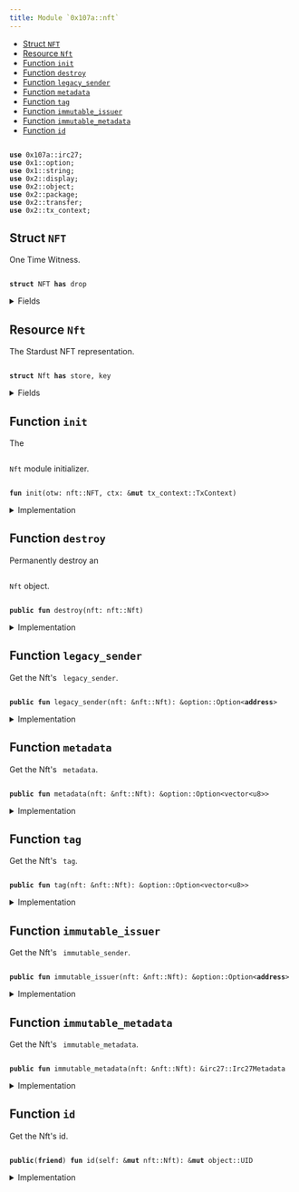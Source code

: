 ```yaml
---
title: Module `0x107a::nft`
---
```




-  [Struct `NFT`](#0x107a_nft_NFT)
-  [Resource `Nft`](#0x107a_nft_Nft)
-  [Function `init`](#0x107a_nft_init)
-  [Function `destroy`](#0x107a_nft_destroy)
-  [Function `legacy_sender`](#0x107a_nft_legacy_sender)
-  [Function `metadata`](#0x107a_nft_metadata)
-  [Function `tag`](#0x107a_nft_tag)
-  [Function `immutable_issuer`](#0x107a_nft_immutable_issuer)
-  [Function `immutable_metadata`](#0x107a_nft_immutable_metadata)
-  [Function `id`](#0x107a_nft_id)


<pre><code>
<b>use</b> <Link href="irc27#0x107a_irc27">0x107a::irc27</Link>;
<b>use</b> <Link href="../move-stdlib/option#0x1_option">0x1::option</Link>;
<b>use</b> <Link href="../move-stdlib/string#0x1_string">0x1::string</Link>;
<b>use</b> <Link href="../iota-framework/display#0x2_display">0x2::display</Link>;
<b>use</b> <Link href="../iota-framework/object#0x2_object">0x2::object</Link>;
<b>use</b> <Link href="../iota-framework/package#0x2_package">0x2::package</Link>;
<b>use</b> <Link href="../iota-framework/transfer#0x2_transfer">0x2::transfer</Link>;
<b>use</b> <Link href="../iota-framework/tx_context#0x2_tx_context">0x2::tx_context</Link>;
</code></pre>



<Link id="0x107a_nft_NFT"></Link>

## Struct `NFT`

One Time Witness.


<pre><code>
<b>struct</b> <Link href="nft#0x107a_nft_NFT">NFT</Link> <b>has</b> drop
</code></pre>



<details>
<summary>Fields</summary>


<dl>
<dt>
<code>
dummy_field: bool</code>
</dt>
<dd>

</dd>
</dl>


</details>

<Link id="0x107a_nft_Nft"></Link>

## Resource `Nft`

The Stardust NFT representation.


<pre><code>
<b>struct</b> <Link href="nft#0x107a_nft_Nft">Nft</Link> <b>has</b> store, key
</code></pre>



<details>
<summary>Fields</summary>


<dl>
<dt>
<code>
id: <Link href="../iota-framework/object#0x2_object_UID">object::UID</Link></code>
</dt>
<dd>
 The Nft's ID is nested from Stardust.
</dd>
<dt>
<code>
legacy_sender: <Link href="../move-stdlib/option#0x1_option_Option">option::Option</Link>&lt;<b>address</b>&gt;</code>
</dt>
<dd>
 The sender feature holds the last sender address assigned before the migration and
 is not supported by the protocol after it.
</dd>
<dt>
<code>
metadata: <Link href="../move-stdlib/option#0x1_option_Option">option::Option</Link>&lt;<Link href="../move-stdlib/vector#0x1_vector">vector</Link>&lt;u8&gt;&gt;</code>
</dt>
<dd>
 The metadata feature.
</dd>
<dt>
<code>
tag: <Link href="../move-stdlib/option#0x1_option_Option">option::Option</Link>&lt;<Link href="../move-stdlib/vector#0x1_vector">vector</Link>&lt;u8&gt;&gt;</code>
</dt>
<dd>
 The tag feature.
</dd>
<dt>
<code>
immutable_issuer: <Link href="../move-stdlib/option#0x1_option_Option">option::Option</Link>&lt;<b>address</b>&gt;</code>
</dt>
<dd>
 The immutable issuer feature.
</dd>
<dt>
<code>
immutable_metadata: <Link href="irc27#0x107a_irc27_Irc27Metadata">irc27::Irc27Metadata</Link></code>
</dt>
<dd>
 The immutable metadata feature.
</dd>
</dl>


</details>

<Link id="0x107a_nft_init"></Link>

## Function `init`

The <code>
<Link href="nft#0x107a_nft_Nft">Nft</Link></code> module initializer.


<pre><code>
<b>fun</b> <Link href="nft#0x107a_nft_init">init</Link>(otw: <Link href="nft#0x107a_nft_NFT">nft::NFT</Link>, ctx: &<b>mut</b> <Link href="../iota-framework/tx_context#0x2_tx_context_TxContext">tx_context::TxContext</Link>)
</code></pre>



<details>
<summary>Implementation</summary>


<pre><code>
<b>fun</b> <Link href="nft#0x107a_nft_init">init</Link>(otw: <Link href="nft#0x107a_nft_NFT">NFT</Link>, ctx: &<b>mut</b> TxContext) \{
    // Claim the <b>module</b> publisher.
    <b>let</b> publisher = <Link href="../iota-framework/package#0x2_package_claim">package::claim</Link>(otw, ctx);

    // Build a `Display` <Link href="../iota-framework/object#0x2_object">object</Link>.
    <b>let</b> keys = <Link href="../move-stdlib/vector#0x1_vector">vector</Link>[
        // The Iota standard fields.
        <Link href="../move-stdlib/string#0x1_string_utf8">string::utf8</Link>(b"name"),
        <Link href="../move-stdlib/string#0x1_string_utf8">string::utf8</Link>(b"image_url"),
        <Link href="../move-stdlib/string#0x1_string_utf8">string::utf8</Link>(b"description"),
        <Link href="../move-stdlib/string#0x1_string_utf8">string::utf8</Link>(b"creator"),

        // The extra IRC27-nested fields.
        <Link href="../move-stdlib/string#0x1_string_utf8">string::utf8</Link>(b"version"),
        <Link href="../move-stdlib/string#0x1_string_utf8">string::utf8</Link>(b"media_type"),
        <Link href="../move-stdlib/string#0x1_string_utf8">string::utf8</Link>(b"collection_name"),

        // The issuer of the <Link href="nft#0x107a_nft_NFT">NFT</Link>. Equivalent <b>to</b> IRC-27 `collectionId`.
        <Link href="../move-stdlib/string#0x1_string_utf8">string::utf8</Link>(b"immutable_issuer"),
    ];

    <b>let</b> values = <Link href="../move-stdlib/vector#0x1_vector">vector</Link>[
        // The Iota standard fields.
        <Link href="../move-stdlib/string#0x1_string_utf8">string::utf8</Link>(b"\{immutable_metadata.name}"),
        <Link href="../move-stdlib/string#0x1_string_utf8">string::utf8</Link>(b"\{immutable_metadata.uri}"),
        <Link href="../move-stdlib/string#0x1_string_utf8">string::utf8</Link>(b"\{immutable_metadata.description}"),
        <Link href="../move-stdlib/string#0x1_string_utf8">string::utf8</Link>(b"\{immutable_metadata.issuer_name}"),

        // The extra IRC27-nested fields.
        <Link href="../move-stdlib/string#0x1_string_utf8">string::utf8</Link>(b"\{immutable_metadata.version}"),
        <Link href="../move-stdlib/string#0x1_string_utf8">string::utf8</Link>(b"\{immutable_metadata.media_type}"),
        <Link href="../move-stdlib/string#0x1_string_utf8">string::utf8</Link>(b"\{immutable_metadata.collection_name}"),

        // The issuer of the <Link href="nft#0x107a_nft_NFT">NFT</Link>. Equivalent <b>to</b> IRC-27 `collectionId`.
        <Link href="../move-stdlib/string#0x1_string_utf8">string::utf8</Link>(b"\{immutable_issuer}"),
    ];

    <b>let</b> <b>mut</b> <Link href="../iota-framework/display#0x2_display">display</Link> = <Link href="../iota-framework/display#0x2_display_new_with_fields">display::new_with_fields</Link>&lt;<Link href="nft#0x107a_nft_Nft">Nft</Link>&gt;(
        &publisher,
        keys,
        values,
        ctx
    );

    // Commit the first version of `Display` <b>to</b> <b>apply</b> changes.
    <Link href="../iota-framework/display#0x2_display">display</Link>.update_version();

    // Burn the publisher <Link href="../iota-framework/object#0x2_object">object</Link>.
    <Link href="../iota-framework/package#0x2_package_burn_publisher">package::burn_publisher</Link>(publisher);

    // Freeze the <Link href="../iota-framework/display#0x2_display">display</Link> <Link href="../iota-framework/object#0x2_object">object</Link>.
    iota::transfer::public_freeze_object(<Link href="../iota-framework/display#0x2_display">display</Link>);
}
</code></pre>



</details>

<Link id="0x107a_nft_destroy"></Link>

## Function `destroy`

Permanently destroy an <code>
<Link href="nft#0x107a_nft_Nft">Nft</Link></code> object.


<pre><code>
<b>public</b> <b>fun</b> <Link href="nft#0x107a_nft_destroy">destroy</Link>(<Link href="nft#0x107a_nft">nft</Link>: <Link href="nft#0x107a_nft_Nft">nft::Nft</Link>)
</code></pre>



<details>
<summary>Implementation</summary>


<pre><code>
<b>public</b> <b>fun</b> <Link href="nft#0x107a_nft_destroy">destroy</Link>(<Link href="nft#0x107a_nft">nft</Link>: <Link href="nft#0x107a_nft_Nft">Nft</Link>) \{
    <b>let</b> <Link href="nft#0x107a_nft_Nft">Nft</Link> \{
        id,
        legacy_sender: _,
        metadata: _,
        tag: _,
        immutable_issuer: _,
        immutable_metadata,
    } = <Link href="nft#0x107a_nft">nft</Link>;

    <Link href="irc27#0x107a_irc27_destroy">irc27::destroy</Link>(immutable_metadata);

    <Link href="../iota-framework/object#0x2_object_delete">object::delete</Link>(id);
}
</code></pre>



</details>

<Link id="0x107a_nft_legacy_sender"></Link>

## Function `legacy_sender`

Get the Nft's <code>
legacy_sender</code>.


<pre><code>
<b>public</b> <b>fun</b> <Link href="nft#0x107a_nft_legacy_sender">legacy_sender</Link>(<Link href="nft#0x107a_nft">nft</Link>: &<Link href="nft#0x107a_nft_Nft">nft::Nft</Link>): &<Link href="../move-stdlib/option#0x1_option_Option">option::Option</Link>&lt;<b>address</b>&gt;
</code></pre>



<details>
<summary>Implementation</summary>


<pre><code>
<b>public</b> <b>fun</b> <Link href="nft#0x107a_nft_legacy_sender">legacy_sender</Link>(<Link href="nft#0x107a_nft">nft</Link>: &<Link href="nft#0x107a_nft_Nft">Nft</Link>): &Option&lt;<b>address</b>&gt; \{
    &<Link href="nft#0x107a_nft">nft</Link>.legacy_sender
}
</code></pre>



</details>

<Link id="0x107a_nft_metadata"></Link>

## Function `metadata`

Get the Nft's <code>
metadata</code>.


<pre><code>
<b>public</b> <b>fun</b> <Link href="nft#0x107a_nft_metadata">metadata</Link>(<Link href="nft#0x107a_nft">nft</Link>: &<Link href="nft#0x107a_nft_Nft">nft::Nft</Link>): &<Link href="../move-stdlib/option#0x1_option_Option">option::Option</Link>&lt;<Link href="../move-stdlib/vector#0x1_vector">vector</Link>&lt;u8&gt;&gt;
</code></pre>



<details>
<summary>Implementation</summary>


<pre><code>
<b>public</b> <b>fun</b> <Link href="nft#0x107a_nft_metadata">metadata</Link>(<Link href="nft#0x107a_nft">nft</Link>: &<Link href="nft#0x107a_nft_Nft">Nft</Link>): &Option&lt;<Link href="../move-stdlib/vector#0x1_vector">vector</Link>&lt;u8&gt;&gt; \{
    &<Link href="nft#0x107a_nft">nft</Link>.metadata
}
</code></pre>



</details>

<Link id="0x107a_nft_tag"></Link>

## Function `tag`

Get the Nft's <code>
tag</code>.


<pre><code>
<b>public</b> <b>fun</b> <Link href="nft#0x107a_nft_tag">tag</Link>(<Link href="nft#0x107a_nft">nft</Link>: &<Link href="nft#0x107a_nft_Nft">nft::Nft</Link>): &<Link href="../move-stdlib/option#0x1_option_Option">option::Option</Link>&lt;<Link href="../move-stdlib/vector#0x1_vector">vector</Link>&lt;u8&gt;&gt;
</code></pre>



<details>
<summary>Implementation</summary>


<pre><code>
<b>public</b> <b>fun</b> <Link href="nft#0x107a_nft_tag">tag</Link>(<Link href="nft#0x107a_nft">nft</Link>: &<Link href="nft#0x107a_nft_Nft">Nft</Link>): &Option&lt;<Link href="../move-stdlib/vector#0x1_vector">vector</Link>&lt;u8&gt;&gt; \{
    &<Link href="nft#0x107a_nft">nft</Link>.tag
}
</code></pre>



</details>

<Link id="0x107a_nft_immutable_issuer"></Link>

## Function `immutable_issuer`

Get the Nft's <code>
immutable_sender</code>.


<pre><code>
<b>public</b> <b>fun</b> <Link href="nft#0x107a_nft_immutable_issuer">immutable_issuer</Link>(<Link href="nft#0x107a_nft">nft</Link>: &<Link href="nft#0x107a_nft_Nft">nft::Nft</Link>): &<Link href="../move-stdlib/option#0x1_option_Option">option::Option</Link>&lt;<b>address</b>&gt;
</code></pre>



<details>
<summary>Implementation</summary>


<pre><code>
<b>public</b> <b>fun</b> <Link href="nft#0x107a_nft_immutable_issuer">immutable_issuer</Link>(<Link href="nft#0x107a_nft">nft</Link>: &<Link href="nft#0x107a_nft_Nft">Nft</Link>): &Option&lt;<b>address</b>&gt; \{
    &<Link href="nft#0x107a_nft">nft</Link>.immutable_issuer
}
</code></pre>



</details>

<Link id="0x107a_nft_immutable_metadata"></Link>

## Function `immutable_metadata`

Get the Nft's <code>
immutable_metadata</code>.


<pre><code>
<b>public</b> <b>fun</b> <Link href="nft#0x107a_nft_immutable_metadata">immutable_metadata</Link>(<Link href="nft#0x107a_nft">nft</Link>: &<Link href="nft#0x107a_nft_Nft">nft::Nft</Link>): &<Link href="irc27#0x107a_irc27_Irc27Metadata">irc27::Irc27Metadata</Link>
</code></pre>



<details>
<summary>Implementation</summary>


<pre><code>
<b>public</b> <b>fun</b> <Link href="nft#0x107a_nft_immutable_metadata">immutable_metadata</Link>(<Link href="nft#0x107a_nft">nft</Link>: &<Link href="nft#0x107a_nft_Nft">Nft</Link>): &Irc27Metadata \{
    &<Link href="nft#0x107a_nft">nft</Link>.immutable_metadata
}
</code></pre>



</details>

<Link id="0x107a_nft_id"></Link>

## Function `id`

Get the Nft's id.


<pre><code>
<b>public</b>(<b>friend</b>) <b>fun</b> <Link href="nft#0x107a_nft_id">id</Link>(self: &<b>mut</b> <Link href="nft#0x107a_nft_Nft">nft::Nft</Link>): &<b>mut</b> <Link href="../iota-framework/object#0x2_object_UID">object::UID</Link>
</code></pre>



<details>
<summary>Implementation</summary>


<pre><code>
<b>public</b>(<Link href="../iota-framework/package#0x2_package">package</Link>) <b>fun</b> <Link href="nft#0x107a_nft_id">id</Link>(self: &<b>mut</b> <Link href="nft#0x107a_nft_Nft">Nft</Link>): &<b>mut</b> UID \{
    &<b>mut</b> self.id
}
</code></pre>



</details>
